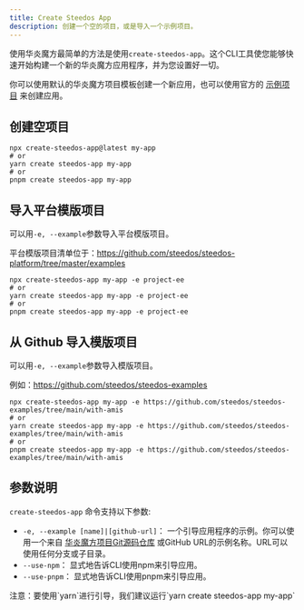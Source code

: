 ```yaml
---
title: Create Steedos App
description: 创建一个空的项目，或是导入一个示例项目。
---
```



使用华炎魔方最简单的方法是使用`create-steedos-app`。这个CLI工具使您能够快速开始构建一个新的华炎魔方应用程序，并为您设置好一切。

你可以使用默认的华炎魔方项目模板创建一个新应用，也可以使用官方的 [示例项目](https://github.com/steedos/steedos-platform/tree/master/examples) 来创建应用。

## 创建空项目

```shell
npx create-steedos-app@latest my-app
# or
yarn create steedos-app my-app
# or
pnpm create steedos-app my-app
```

## 导入平台模版项目

可以用`-e, --example`参数导入平台模版项目。

平台模版项目清单位于：https://github.com/steedos/steedos-platform/tree/master/examples

```shell
npx create-steedos-app my-app -e project-ee
# or
yarn create steedos-app my-app -e project-ee
# or
pnpm create steedos-app my-app -e project-ee
```

## 从 Github 导入模版项目

可以用`-e, --example`参数导入模版项目。

例如：https://github.com/steedos/steedos-examples

```shell
npx create-steedos-app my-app -e https://github.com/steedos/steedos-examples/tree/main/with-amis
# or
yarn create steedos-app my-app -e https://github.com/steedos/steedos-examples/tree/main/with-amis
# or
pnpm create steedos-app my-app -e https://github.com/steedos/steedos-examples/tree/main/with-amis
```

## 参数说明

`create-steedos-app` 命令支持以下参数:

- `-e, --example [name]|[github-url]`： 一个引导应用程序的示例。你可以使用一个来自 [华炎魔方项目Git源码仓库](https://github.com/steedos/steedos-platform/tree/master/examples) 或GitHub URL的示例名称。URL可以使用任何分支或子目录。
- `--use-npm`： 显式地告诉CLI使用npm来引导应用。
- `--use-pnpm`： 显式地告诉CLI使用pnpm来引导应用。

<alert type="info">
注意：要使用`yarn`进行引导，我们建议运行`yarn create steedos-app my-app`
</alert>
